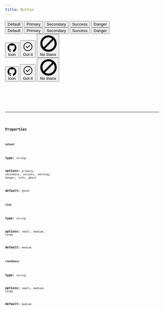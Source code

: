 ```yaml
---
title: Button
---
```




<Tabs>
  <TabItem label="Preview">
    <div class="not-content">
      <div class="mt-4 flex gap-4">
        <Button>Default</Button>
        <Button intent="primary">Primary</Button>
        <Button intent="secondary">Secondary</Button>
        <Button intent="success">Success</Button>
        <Button intent="danger">Danger</Button>
      </div>
      <div class="mt-4 flex gap-4">
        <Button>Default</Button>
        <Button intent="primary" variant="outlined">
          Primary
        </Button>
        <Button intent="secondary" variant="outlined">
          Secondary
        </Button>
        <Button intent="success" variant="outlined">
          Success
        </Button>
        <Button intent="danger" variant="outlined">
          Danger
        </Button>
      </div>
      <div class="mt-4 flex gap-4">
        <Button>
          <svg
            class="h-5 w-5"
            fill="currentColor"
            viewBox="0 0 20 20"
            aria-hidden="true"
          >
            <path
              fill-rule="evenodd"
              d="M10 0C4.477 0 0 4.484 0 10.017c0 4.425 2.865 8.18 6.839 9.504.5.092.682-.217.682-.483 0-.237-.008-.868-.013-1.703-2.782.605-3.369-1.343-3.369-1.343-.454-1.158-1.11-1.466-1.11-1.466-.908-.62.069-.608.069-.608 1.003.07 1.531 1.032 1.531 1.032.892 1.53 2.341 1.088 2.91.832.092-.647.35-1.088.636-1.338-2.22-.253-4.555-1.113-4.555-4.951 0-1.093.39-1.988 1.029-2.688-.103-.253-.446-1.272.098-2.65 0 0 .84-.27 2.75 1.026A9.564 9.564 0 0110 4.844c.85.004 1.705.115 2.504.337 1.909-1.296 2.747-1.027 2.747-1.027.546 1.379.203 2.398.1 2.651.64.7 1.028 1.595 1.028 2.688 0 3.848-2.339 4.695-4.566 4.942.359.31.678.921.678 1.856 0 1.338-.012 2.419-.012 2.747 0 .268.18.58.688.482A10.019 10.019 0 0020 10.017C20 4.484 15.522 0 10 0z"
              clip-rule="evenodd"
            />
          </svg>
          Icon
        </Button>
        <Button intent="success">
          <svg
            class="h-5 w-5"
            fill="currentColor"
            viewBox="0 0 24 24"
            id="check-mark-circle"
          >
            <path
              id="primary"
              d="M12,21h0a9,9,0,0,1-9-9H3a9,9,0,0,1,9-9h0a9,9,0,0,1,9,9h0A9,9,0,0,1,12,21ZM8,11.5l3,3,5-5"
              style="fill: none; stroke: currentColor; stroke-linecap: round; stroke-linejoin: round; stroke-width: 1.5;"
            ></path>
          </svg>
          Got it
        </Button>
        <Button intent="danger">
          <svg class="h-5 w-5" fill="currentColor" viewBox="0 -0.5 17 17">
            <path d="M9.016,0.06 C4.616,0.06 1.047,3.629 1.047,8.029 C1.047,12.429 4.615,15.998 9.016,15.998 C13.418,15.998 16.985,12.429 16.985,8.029 C16.985,3.629 13.418,0.06 9.016,0.06 L9.016,0.06 Z M3.049,8.028 C3.049,4.739 5.726,2.062 9.016,2.062 C10.37,2.062 11.616,2.52 12.618,3.283 L4.271,11.631 C3.508,10.629 3.049,9.381 3.049,8.028 L3.049,8.028 Z M9.016,13.994 C7.731,13.994 6.544,13.583 5.569,12.889 L13.878,4.58 C14.571,5.555 14.982,6.743 14.982,8.028 C14.981,11.317 12.306,13.994 9.016,13.994 L9.016,13.994 Z"></path>
          </svg>
          No thanx
        </Button>
      </div>
      <div class="mt-4 flex gap-4">
        <Button variant="outlined">
          <svg
            class="h-5 w-5"
            fill="currentColor"
            viewBox="0 0 20 20"
            aria-hidden="true"
          >
            <path
              fill-rule="evenodd"
              d="M10 0C4.477 0 0 4.484 0 10.017c0 4.425 2.865 8.18 6.839 9.504.5.092.682-.217.682-.483 0-.237-.008-.868-.013-1.703-2.782.605-3.369-1.343-3.369-1.343-.454-1.158-1.11-1.466-1.11-1.466-.908-.62.069-.608.069-.608 1.003.07 1.531 1.032 1.531 1.032.892 1.53 2.341 1.088 2.91.832.092-.647.35-1.088.636-1.338-2.22-.253-4.555-1.113-4.555-4.951 0-1.093.39-1.988 1.029-2.688-.103-.253-.446-1.272.098-2.65 0 0 .84-.27 2.75 1.026A9.564 9.564 0 0110 4.844c.85.004 1.705.115 2.504.337 1.909-1.296 2.747-1.027 2.747-1.027.546 1.379.203 2.398.1 2.651.64.7 1.028 1.595 1.028 2.688 0 3.848-2.339 4.695-4.566 4.942.359.31.678.921.678 1.856 0 1.338-.012 2.419-.012 2.747 0 .268.18.58.688.482A10.019 10.019 0 0020 10.017C20 4.484 15.522 0 10 0z"
              clip-rule="evenodd"
            />
          </svg>
          Icon
        </Button>
        <Button variant="outlined" intent="success">
          <svg
            class="h-5 w-5"
            fill="currentColor"
            viewBox="0 0 24 24"
            id="check-mark-circle"
          >
            <path
              id="primary"
              d="M12,21h0a9,9,0,0,1-9-9H3a9,9,0,0,1,9-9h0a9,9,0,0,1,9,9h0A9,9,0,0,1,12,21ZM8,11.5l3,3,5-5"
              style="fill: none; stroke: currentColor; stroke-linecap: round; stroke-linejoin: round; stroke-width: 1.5;"
            ></path>
          </svg>
          Got it
        </Button>
        <Button variant="outlined" intent="danger">
          <svg class="h-5 w-5" fill="currentColor" viewBox="0 -0.5 17 17">
            <path d="M9.016,0.06 C4.616,0.06 1.047,3.629 1.047,8.029 C1.047,12.429 4.615,15.998 9.016,15.998 C13.418,15.998 16.985,12.429 16.985,8.029 C16.985,3.629 13.418,0.06 9.016,0.06 L9.016,0.06 Z M3.049,8.028 C3.049,4.739 5.726,2.062 9.016,2.062 C10.37,2.062 11.616,2.52 12.618,3.283 L4.271,11.631 C3.508,10.629 3.049,9.381 3.049,8.028 L3.049,8.028 Z M9.016,13.994 C7.731,13.994 6.544,13.583 5.569,12.889 L13.878,4.58 C14.571,5.555 14.982,6.743 14.982,8.028 C14.981,11.317 12.306,13.994 9.016,13.994 L9.016,13.994 Z"></path>
          </svg>
          No thanx
        </Button>
      </div>
    </div>
  </TabItem>
  <TabItem label="Code">
    <Code code={importedCode} lang="astro" />
  </TabItem>
  <TabItem label="Install">
    <Code code={`npx ui-gen add ${component}`} lang="js" />
  </TabItem>
</Tabs>

<hr />

### Properties

#### `intent`

**type:** `string`

**options:** `primary`, `secondary`, `success`, `warning`, `danger`, `info`, `ghost`

**default:** `ghost`

#### `size`

**type:** `string`

**options:** `small`, `medium`, `large`

**default:** `medium`

#### `roundness`

**type:** `string`

**options:** `small`, `medium`, `large`

**default:** `medium`
